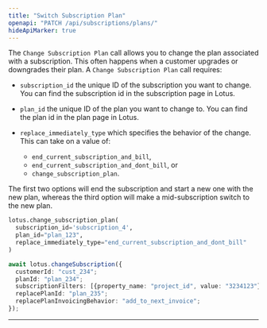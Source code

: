 ```yaml
---
title: "Switch Subscription Plan"
openapi: "PATCH /api/subscriptions/plans/"
hideApiMarker: true
---
```


The `Change Subscription Plan` call allows you to change the plan associated with a subscription. This often happens when a customer upgrades or downgrades their plan. A `Change Subscription Plan` call requires:

- `subscription_id` the unique ID of the subscription you want to change. You can find the subscription id in the subscription page in Lotus.

- `plan_id` the unique ID of the plan you want to change to. You can find the plan id in the plan page in Lotus.

- `replace_immediately_type` which specifies the behavior of the change. This can take on a value of:
  - `end_current_subscription_and_bill`,
  - `end_current_subscription_and_dont_bill`, or
  - `change_subscription_plan`.

The first two options will end the subscription and start a new one with the new plan, whereas the third option will make a mid-subscription switch to the new plan.

<CodeGroup>

```py Python
lotus.change_subscription_plan(
  subscription_id='subscription_4',
  plan_id="plan_123",
  replace_immediately_type="end_current_subscription_and_dont_bill"
)
```

```ts Typescript
await lotus.changeSubscription({
  customerId: "cust_234";
  planId: "plan_234";
  subscriptionFilters: [{property_name: "project_id", value: "3234123"}];
  replacePlanId: "plan_235";
  replacePlanInvoicingBehavior: "add_to_next_invoice";
});
```

</CodeGroup>

---

